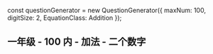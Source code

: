 
const questionGenerator = new QuestionGenerator({
	maxNum: 100,
	digitSize: 2,
	EquationClass: Addition
});

<Meta title="一年级/100内/加法/二个数字" parameters={defaultDocParams()} />

## 一年级 - 100 内 - 加法 - 二个数字

<Canvas className="custom-docs-story">
	<QuizContainer questionGenerator={questionGenerator} />
</Canvas>
